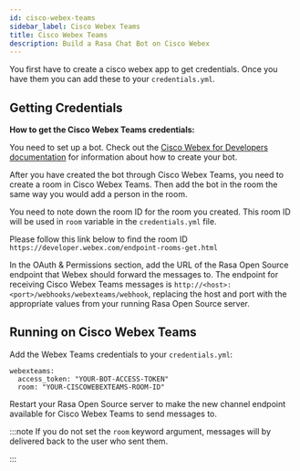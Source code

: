 ```yaml
---
id: cisco-webex-teams
sidebar_label: Cisco Webex Teams
title: Cisco Webex Teams
description: Build a Rasa Chat Bot on Cisco Webex
---
```


You first have to create a cisco webex app to get credentials.
Once you have them you can add these to your `credentials.yml`.

## Getting Credentials

**How to get the Cisco Webex Teams credentials:**

You need to set up a bot. Check out the [Cisco Webex for Developers
documentation](https://developer.webex.com/docs/bots) for information
about how to create your bot.

After you have created the bot through Cisco Webex Teams, you need to create a
room in Cisco Webex Teams. Then add the bot in the room the same way you would
add a person in the room.

You need to note down the room ID for the room you created. This room ID will
be used in `room` variable in the `credentials.yml` file.

Please follow this link below to find the room ID
`https://developer.webex.com/endpoint-rooms-get.html`

In the OAuth & Permissions section, add the URL of the Rasa Open Source endpoint
that Webex should forward the messages to. The endpoint for receiving Cisco Webex Teams messages
is `http://<host>:<port>/webhooks/webexteams/webhook`, replacing
the host and port with the appropriate values from your running Rasa Open Source server.

## Running on Cisco Webex Teams

Add the Webex Teams credentials to your `credentials.yml`:

```yaml-rasa
webexteams:
  access_token: "YOUR-BOT-ACCESS-TOKEN"
  room: "YOUR-CISCOWEBEXTEAMS-ROOM-ID"
```


Restart your Rasa Open Source server
to make the new channel endpoint available for Cisco Webex Teams to send messages to.

:::note
If you do not set the `room` keyword
argument, messages will by delivered back to
the user who sent them.

:::
